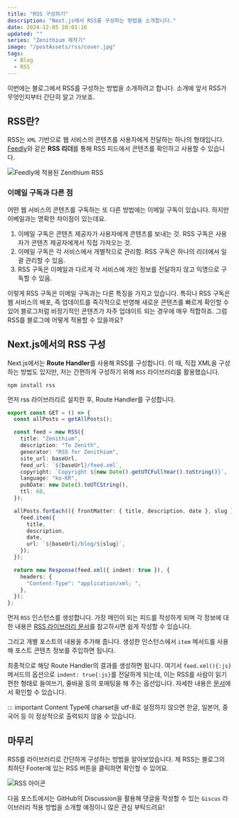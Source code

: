 ```yaml
---
title: "RSS 구성하기"
description: "Next.js에서 RSS를 구성하는 방법을 소개합니다."
date: 2024-12-05 20:01:16
updated: ""
series: "Zenithium 제작기"
image: "/postAssets/rss/cover.jpg"
tags:
  - Blog
  - RSS
---
```


이번에는 블로그에서 RSS를 구성하는 방법을 소개하려고 합니다.
소개에 앞서 RSS가 무엇인지부터 간단히 알고 가보죠.

## RSS란?

RSS는 `XML` 기반으로 웹 서비스의 콘텐츠를 사용자에게 전달하는 하나의 형태입니다. [Feedly](https://feedly.com/)와 같은 **RSS 리더**를 통해 RSS 피드에서 콘텐츠를 확인하고 사용할 수 있습니다.

![Feedly에 적용된 Zenithium RSS](/postAssets/rss/Zenithium-RSS.png)

### 이메일 구독과 다른 점

어떤 웹 서비스의 콘텐츠를 구독하는 또 다른 방법에는 이메일 구독이 있습니다. 하지만 이베일과는 명확한 차이점이 있는데요.

1. 이메일 구독은 콘텐츠 제공자가 사용자에게 콘텐츠를 보내는 것. RSS 구독은 사용자가 콘텐츠 제공자에게서 직접 가져오는 것.
2. 이메일 구독은 각 서비스에서 개별적으로 관리함. RSS 구독은 하나의 리더에서 일괄 관리할 수 있음.
3. RSS 구독은 이메일과 다르게 각 서비스에 개인 정보를 전달하지 않고 익명으로 구독할 수 있음.

이렇게 RSS 구독은 이메일 구독과는 다른 특징을 가지고 있습니다. 특히나 RSS 구독은 웹 서비스의 배포, 즉 업데이트를 즉각적으로 반영해 새로운 콘텐츠를 빠르게 확인할 수 있어 블로그처럼 비정기적인 콘텐츠가 자주 업데이트 되는 경우에 매우 적합하죠. 그럼 RSS를 블로그에 어떻게 적용할 수 있을까요?

## Next.js에서의 RSS 구성

Next.js에서는 **Route Handler**를 사용해 RSS를 구성합니다. 이 때, 직접 XML을 구성하는 방법도 있지만, 저는 간편하게 구성하기 위해 `RSS` 라이브러리를 활용했습니다.

```shell
npm install rss
```

먼저 rss 라이브러리르 설치한 후, Route Handler를 구성합니다.

```ts title="app/api/rss/route.ts"
export const GET = () => {
  const allPosts = getAllPosts();

  const feed = new RSS({
    title: "Zenithium",
    description: "To Zenith",
    generator: "RSS for Zenithium",
    site_url: baseUrl,
    feed_url: `${baseUrl}/feed.xml`,
    copyright: `Copyright ${new Date().getUTCFullYear().toString()}`,
    language: "ko-KR",
    pubDate: new Date().toUTCString(),
    ttl: 60,
  });

  allPosts.forEach(({ frontMatter: { title, description, date }, slug }) => {
    feed.item({
      title,
      description,
      date,
      url: `${baseUrl}/blog/${slug}`,
    });
  });

  return new Response(feed.xml({ indent: true }), {
    headers: {
      "Content-Type": "application/xml; ",
    },
  });
};
```

먼저 `RSS` 인스턴스를 생성합니다. 가장 메인이 되는 피드를 작성하게 되며 각 정보에 대한 내용은 [RSS 라이브러리 문서](https://github.com/dylang/node-rss)를 참고하시면 쉽게 작성할 수 있습니다.

그리고 개별 포스트의 내용을 추가해 줍니다. 생성한 인스턴스에서 `item` 메서드를 사용해 포스트 콘텐츠 정보를 주입하면 됩니다.

최종적으로 해당 Route Handler의 결과를 생성하면 됩니다. 여기서 `feed.xml(){:js}` 메서드의 옵션으로 `indent: true{:js}`를 전달하게 되는데, 이는 RSS를 사람이 읽기 편한 형태로 들여쓰기, 줄바꿈 등의 포매팅을 해 주는 옵션입니다. 자세한 내용은 [문서](https://github.com/dylang/node-rss?tab=readme-ov-file#feed-xml)에서 확인할 수 있습니다.

::: important Content Type에 charset을 utf-8로 설정하지 않으면 한글, 일본어, 중국어 등 이 정상적으로 출력되지 않을 수 있습니다.

## 마무리

RSS를 라이브러리로 간단하게 구성하는 방법을 알아보았습니다. 제 RSS는 블로그의 최하단 Footer에 있는 RSS 버튼을 클릭하면 확인할 수 있어요.

![RSS 아이콘](/postAssets/rss/RSS-버튼.png)

다음 포스트에서는 GitHub의 Discussion을 활용해 댓글을 작성할 수 있는 `Giscus` 라이브러리 적용 방법을 소개할 예정이니 많은 관심 부탁드려요!
